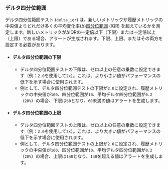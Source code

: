 ### デルタ四分位範囲

デルタ四分位範囲テスト (`delta_iqr`) は、新しいメトリックが履歴メトリックの中央値よりどれだけ多くの平均変化率(Δ)[四分位範囲](https://en.wikipedia.org/wiki/Interquartile_range) (IQR) を超えているかを測定します。新しいメトリックがΔIQRの一定倍以下（下限）または一定倍以上（上限）である場合、アラートが生成されます。下限、上限、またはその両方を設定する必要があります。

- #### デルタ四分位範囲の下限
  - デルタ四分位範囲テストの下限は、ゼロ以上の任意の乗数に設定できます（例：`2.0`を使用して`2x`）。これは、より小さい値がパフォーマンスの低下を示す場合に使用されます。
  - 例として、デルタ四分位範囲テストの下限が`2.0`に設定され、履歴メトリックの中央値が`100`、四分位範囲が`10`、平均デルタ四分位範囲が`0.2`（`20%`）の場合、下限は`60`となり、`60`未満の値はアラートを生成します。
- #### デルタ四分位範囲の上限
  - デルタ四分位範囲テストの上限は、ゼロ以上の任意の乗数に設定できます（例：`2.0`を使用して`2x`）。これは、より大きい値がパフォーマンスの低下を示す場合に使用されます。
  - 例として、デルタ四分位範囲テストの上限が`2.0`に設定され、履歴メトリックの中央値が`100`、四分位範囲が`10`、平均デルタ四分位範囲が`0.2`（`20%`）の場合、上限は`140`となり、`140`を超える値はアラートを生成します。